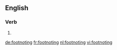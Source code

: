 ==English==

===Verb===
{{head|en}}

# {{present participle of|footnote}}

[[de:footnoting]]
[[fr:footnoting]]
[[nl:footnoting]]
[[vi:footnoting]]